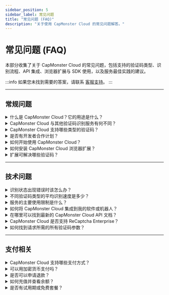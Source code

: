 ```yaml
---
sidebar_position: 5
sidebar_label: 常见问题
title: "常见问题 (FAQ)"
description: "关于使用 CapMonster Cloud 的常见问题解答。"
---
```


# 常见问题 (FAQ)

本部分收集了关于 CapMonster Cloud 的常见问题，包括支持的验证码类型、识别流程、API 集成、浏览器扩展与 SDK 使用，以及服务最佳实践的建议。

:::info
如果您未找到需要的答案，请联系 [客服支持](https://helpdesk.zennolab.com/conversation/new)。
:::

---

## 常规问题

<details>
  <summary>什么是 CapMonster Cloud？它的用途是什么？</summary>
  <div style={{ fontWeight: 'normal' }}>
    <p>
      <strong>CapMonster Cloud</strong> 是一个基于云的验证码自动识别服务：  
      支持 reCaptcha V2、reCaptcha V3、reCaptcha Enterprise V2 V2、GeeTest、Amazon（AWS WAF）、Cloudflare Turnstile、Cloudflare Challenge 等多种验证码。
    </p>
  </div>
</details>

<details>
  <summary>CapMonster Cloud 与其他验证码识别服务有何不同？</summary>
  <div style={{ fontWeight: 'normal' }}>
    <p><strong>CapMonster Cloud 的优势：</strong></p>
    <ul style={{ color: 'black' }}>
      <li><strong>可靠性与可扩展性：</strong> 系统在高负载下稳定运行，可处理大量任务，能随着项目增长而扩展，并提供高比例的有效令牌，这对绕过防护至关重要。</li>
      <li><strong>支持所有主要类型的验证码：</strong> 从常见类型到稀有或定制类型。</li>
      <li><strong>灵活透明的价格策略：</strong> 适合中小型企业和大型项目。</li>
    </ul>
  </div>
</details>

<details>
  <summary>CapMonster Cloud 支持哪些类型的验证码？</summary>
  <div style={{ fontWeight: 'normal' }}>
    <p>支持类型：</p>
    <ul style={{ color: 'black' }}>
      <li>reCaptcha V2、reCaptcha V3、reCaptcha Enterprise V2 V2</li>
      <li>GeeTest</li>
      <li>Amazon（AWS WAF）</li>
      <li>Cloudflare Turnstile/Challenge</li>
      <li>Imperva（Incapsula）</li>
      <li>文本验证码（ImageToTextTask）、复杂图像验证码（BLS、Shein 等）</li>
      <li>Basilisk、TenDl、Prosopo、Binance、Temu</li>
      <li>Yidun（NECaptcha）</li>
    </ul>
  </div>
</details>

<details>
  <summary>是否有开发者合作计划？</summary>
  <div style={{ fontWeight: 'normal' }}>
    <p>有的，合作计划可让您赚取用户解码验证码费用的 <strong>30%</strong>。</p>
  </div>
</details>

<details>
  <summary>如何开始使用 CapMonster Cloud？</summary>
  <div style={{ fontWeight: 'normal' }}>
    <ol style={{ color: 'black' }}>
      <li>在 <a href="https://dash.capmonster.cloud/?culture=zh" target="_blank" rel="noopener noreferrer">网站</a> 注册。</li>
      <li>充值余额。</li>
      <li>使用个人 <strong>API 密钥</strong> 将其集成到您的项目中。</li>
    </ol>
    <p>您也可以下载 <a href="https://capmonster.cloud/zh/browser-extension-captcha" target="_blank" rel="noopener noreferrer">CapMonster Cloud 浏览器扩展</a>。</p>
  </div>
</details>

<details>
  <summary>如何安装 CapMonster Cloud 浏览器扩展？</summary>
  <div style={{ fontWeight: 'normal' }}>
    <ol style={{ color: 'black' }}>
      <li>下载适用于 <a href="https://chromewebstore.google.com/detail/capmonster-cloud-%E2%80%94-automa/pabjfbciaedomjjfelfafejkppknjleh?hl=zh" target="_blank" rel="noopener noreferrer">Chrome</a> 或 <a href="https://addons.mozilla.org/zh-CN/firefox/addon/capmonster-cloud/" target="_blank" rel="noopener noreferrer">Firefox</a> 的扩展。</li>
      <li>激活扩展，输入 <strong>API 密钥</strong> 并确保余额充足。</li>
      <li>配置并开始识别验证码。</li>
    </ol>
    <p>详情请查看文档中的 <a href="https://docs.capmonster.cloud/zh/docs/extension" target="_blank" rel="noopener noreferrer">扩展</a> 部分。</p>
  </div>
</details>

<details>
  <summary>扩展可解决哪些验证码？</summary>
  <div style={{ fontWeight: 'normal' }}>
    <ul style={{ color: 'black' }}>
      <li>ReCaptcha V2、ReCaptcha V3、ReCaptcha Enterprise V2 V2</li>
      <li>GeeTest</li>
      <li>Cloudflare Turnstile / Challenge</li>
      <li>文本验证码（ImageToTextTask）</li>
      <li>Binance Captcha</li>
      <li>BLS Captcha</li>
    </ul>
  </div>
</details>

<hr/>

## 技术问题

<details>
  <summary>识别状态出现错误时该怎么办？</summary>
  <div style={{ fontWeight: 'normal' }}>
    <p>常见错误示例：</p>
    <ul style={{ color: 'black' }}>
      <li><strong>ERROR_KEY_DOES_NOT_EXIST</strong> — API 密钥无效或不存在，请检查密钥是否正确。</li>
      <li><strong>ERROR_ZERO_BALANCE</strong> — 余额为零，请充值以继续使用。</li>
      <li><strong>ERROR_CAPTCHA_UNSOLVABLE</strong> — 请求可能有误、验证码类型不受支持，或验证码已损坏/显示异常。建议仔细检查请求参数，并确认所选验证码类型受 CapMonster Cloud 支持。</li>
    </ul>
    <p>请参阅 <a href="https://docs.capmonster.cloud/zh/docs/api/api-errors" target="_blank" rel="noopener noreferrer">错误文档</a> 或联系客服。</p>
  </div>
</details>

<details>
  <summary>不同验证码类型的平均识别速度是多少？</summary>
  <div style={{ fontWeight: 'normal' }}>
    <p>平均速度在 <strong>1 至 30 秒</strong> 之间，具体取决于验证码类型。</p>
  </div>
</details>

<details>
  <summary>服务的主要使用限制是什么？</summary>
  <div style={{ fontWeight: 'normal' }}>
    <p>
      存在 <strong>每个任务最多 120 次请求</strong> 的限制。这意味着在通过 <code>createTask</code> 方法创建任务后，您可以定期使用 <code>getTaskResult</code> 检查任务状态，但建议间隔不低于每 2–5 秒一次请求。
    </p>
  </div>
</details>

<details>
  <summary>如何将 CapMonster Cloud 集成到我的软件或机器人？</summary>
  <div style={{ fontWeight: 'normal' }}>
    <p>使用您的 <strong>API 密钥</strong> 进行连接。此外，提供了 <a href="https://docs.capmonster.cloud/zh/docs/getting-start#code-examples" target="_blank" rel="noopener noreferrer">代码库</a> 以将 CapMonster Cloud API 集成到您的项目中。</p>
  </div>
</details>

<details>
  <summary>在哪里可以找到最新的 CapMonster Cloud API 文档？</summary>
  <div style={{ fontWeight: 'normal' }}>
    <p>该服务支持常规的 <strong>ReCaptcha v2/v3</strong> 和 <strong>ReCaptcha Enterprise V2</strong>。</p>
  </div>
</details>

<details>
  <summary>CapMonster Cloud 是否支持 ReCaptcha Enterprise？</summary>
  <div style={{ fontWeight: 'normal' }}>
    <p>支持，服务可识别 <strong>ReCaptcha v2/v3</strong> 和 <strong>ReCaptcha Enterprise V2</strong>。</p>
  </div>
</details>

<details>
  <summary>如何找到请求所需的所有验证码参数？</summary>
  <div style={{ fontWeight: 'normal' }}>
    <p>参数可以通过以下方式获取：</p>
    <ul style={{ color: 'black' }}>
      <li><strong>浏览器开发者工具</strong>。</li>
      <li><strong>解析脚本</strong>（详见验证码类型章节的 <em>“如何找到所有必要的任务参数”</em>）。</li>
      <li><strong>CapMonster Cloud 浏览器扩展</strong> — 可显示各种验证码类型所需的全部参数（详情请查看 <a href="https://docs.capmonster.cloud/zh/docs/extension/extension-main/#%E9%AA%8C%E8%AF%81%E7%A0%81%E5%8F%82%E6%95%B0%E6%98%A0%E5%B0%84" target="_blank" rel="noopener noreferrer">“参数映射”</a> 部分）。</li>
    </ul>
  </div>
</details>

<hr/>

## 支付相关

<details>
  <summary>CapMonster Cloud 支持哪些支付方式？</summary>
  <div style={{ fontWeight: 'normal' }}>
    <ul style={{ color: 'black' }}>
      <li>银行卡</li>
      <li>加密货币</li>
      <li>其他常用支付方式</li>
    </ul>
    <p>（详情请查看 <a href="https://dash.capmonster.cloud/SelectPaymentType" target="_blank" rel="noopener noreferrer">支付</a> 页面）。</p>
  </div>
</details>

<details>
  <summary>可以用加密货币支付吗？</summary>
  <div style={{ fontWeight: 'normal' }}>
    <p>可以，支持加密货币支付。</p>
  </div>
</details>

<details>
  <summary>是否可以申请退款？</summary>
  <div style={{ fontWeight: 'normal' }}>
    <p>可以，购买后 <strong>3 天内</strong> 如果服务不满足需求，可申请退款。</p>
  </div>
</details>

<details>
  <summary>如何充值并查看余额？</summary>
  <div style={{ fontWeight: 'normal' }}>
    <p>可在 <a href="https://capmonster.cloud/Dashboard" target="_blank" rel="noopener noreferrer">个人账户面板</a> 充值并查看当前余额。</p>
  </div>
</details>

<details>
  <summary>是否有试用期或免费套餐？</summary>
  <div style={{ fontWeight: 'normal' }}>
    <p>有的，可通过联系客服获得 <strong>$0,1</strong> 测试余额。ZennoPoster 用户可额外获赠 5000 次免费验证码测试额度。</p>
  </div>
</details>
